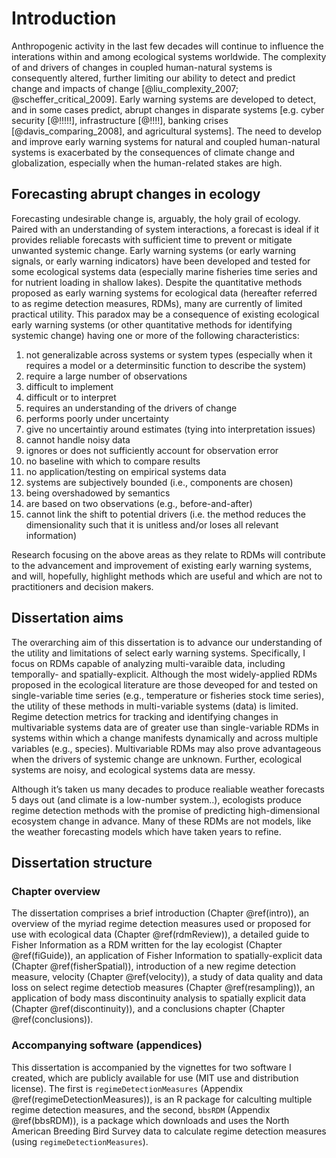 # Introduction {#intro}

Anthropogenic activity in the last few decades will continue to influence the interations within and among ecological systems worldwide. The complexity of and drivers of changes in coupled human-natural systems is consequently altered, further limiting our ability to detect and predict change and impacts of change [@liu_complexity_2007; @scheffer_critical_2009]. Early warning systems are developed to detect,  and in some cases predict, abrupt changes in disparate systems [e.g. cyber security [@!!!!!], infrastructure [@!!!!], banking crises [@davis_comparing_2008], and agricultural systems]. The need to develop and improve early warning systems for natural and coupled human-natural systems is exacerbated by the consequences of climate change and globalization, especially when the human-related stakes are high. 

## Forecasting abrupt changes in ecology
Forecasting undesirable change is, arguably, the holy grail of ecology. Paired with an understanding of system interactions, a forecast is ideal if it provides reliable forecasts with sufficient time to prevent or mitigate unwanted systemic change. Early warning systems (or early warning signals, or early warning indicators) have been developed and tested for some ecological systems data (especially marine fisheries time series and for nutrient loading in shallow lakes). Despite the quantitative methods proposed as early warning systems for ecological data (hereafter referred to as regime detection measures, RDMs), many are currently of limited practical utility. This paradox may be a consequence of existing ecological early warning systems (or other quantitative methods for identifying systemic change)  having one or more of the following characteristics:

  1. not generalizable across systems or system types (especially when it requires a model or a determinsitic function to describe the system) 
  1. require a large number of observations
  1. difficult to implement
  1. difficult or to interpret 
  1. requires an understanding of the drivers of change
  1. performs poorly under uncertainty
  1. give no uncertaintiy around estimates (tying into interpretation issues)
  1. cannot handle noisy data
  1. ignores or does not sufficiently account for observation error
  1. no baseline with which to compare results
  1. no application/testing on empirical systems data
  1. systems are subjectively bounded (i.e., components are chosen)
  1. being overshadowed by semantics
  1. are based on two observations (e.g., before-and-after)
  1. cannot link the shift to potential drivers (i.e. the method reduces the dimensionality such that it is unitless and/or loses all relevant information)

Research focusing on the above areas as they relate to RDMs will contribute to the advancement and improvement of existing early warning systems, and will, hopefully, highlight methods which are useful and which are not to practitioners and decision makers. 

## Dissertation aims
The overarching aim of this dissertation is to advance our understanding of the utility and limitations of select early warning systems. Specifically, I focus on RDMs capable of analyzing multi-varaible data, including temporally- and spatially-explicit. Although the most widely-applied RDMs proposed in the ecological literature are those deveoped for and tested on single-variable time series (e.g., temperature or fisheries stock time series), the utility of these methods in multi-variable systems (data) is limited. Regime detection metrics for tracking and identifying changes in multivariable systems data are of greater use than single-variable RDMs in systems within which a change manifests dynamically and across multiple variables (e.g., species). Multivariable RDMs may also prove advantageous when the drivers of systemic change are unknown. Further, ecological systems are noisy, and ecological systems data are messy. 

Although it's taken us many decades to produce realiable weather forecasts 5 days out (and climate is a low-number system..), ecologists produce regime detection methods with the promise of predicting high-dimensional ecosystem change in advance. Many of these RDMs are not models, like the weather forecasting models which have taken years to refine. 

## Dissertation structure
### Chapter overview
The dissertation comprises a brief introduction (Chapter \@ref(intro)), an overview of the myriad regime detection measures used or proposed for use with ecological data (Chapter \@ref(rdmReview)), a detailed guide to Fisher Information as a RDM written for the lay ecologist (Chapter \@ref(fiGuide)), an application of Fisher Information to spatially-explicit data (Chapter \@ref(fisherSpatial)),  introduction of a new regime detection measure, velocity (Chapter \@ref(velocity)), a study of data quality and data loss on select regime detectiob measures (Chapter \@ref(resampling)), an application of body mass discontinuity analysis to spatially explicit data (Chapter \@ref(discontinuity)), and a conclusions chapter (Chapter \@ref(conclusions)). 

### Accompanying software (appendices)
This dissertation is accompanied by the vignettes for two software I created, which are publicly available for use (MIT use and distribution license). The first is `regimeDetectionMeasures` (Appendix \@ref(regimeDetectionMeasures)), is an R package for calculting multiple regime detection measures, and the second, `bbsRDM` (Appendix \@ref(bbsRDM)), is a package which downloads and uses the North American Breeding Bird Survey data to calculate regime detection measures (using `regimeDetectionMeasures`). 

